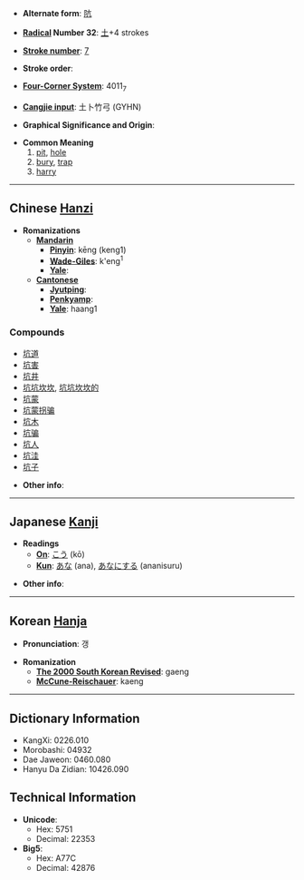 * '''Alternate form''': [[阬]]

* '''[[Wiktionary:Chinese radical index| Radical]] Number 32''': [[Wiktionary:Chinese radical index 土|土]]+4 strokes

* '''[[Wiktionary:Chinese total strokes index|Stroke number]]''': [[Wiktionary:Chinese total strokes index 7|7]]

* '''Stroke order''': 

* '''[[Wiktionary:Chinese four corner index|Four-Corner System]]''': 4011<sub>7</sub>

* '''[[Wiktionary:Chinese Cangjie index|Cangjie input]]''': 土卜竹弓 (GYHN)

* '''Graphical Significance and Origin''': 

* '''Common Meaning'''
*#[[pit]], [[hole]]
*# [[bury]], [[trap]]
*# [[harry]]

----

== Chinese [[Hanzi]] ==

* '''Romanizations'''
** '''[[Mandarin]]'''
*** '''[[Pinyin]]''': kēng (keng1)
*** '''[[Wade-Giles]]''': k'eng<sup>1</sup>
*** '''[[Yale]]''': 
** '''[[Cantonese]]'''
*** '''[[Jyutping]]''':
*** '''[[Penkyamp]]''': 
*** '''[[Yale]]''': haang1

===Compounds===
*[[坑道]]
*[[坑害]]
*[[坑井]]
*[[坑坑坎坎]], [[坑坑坎坎的]]
*[[坑蒙]]
*[[坑蒙拐骗]]
*[[坑木]]
*[[坑骗]]
*[[坑人]]
*[[坑洼]]
*[[坑子]]

* '''Other info''': 

----

== Japanese [[Kanji]] ==

* '''Readings'''
** '''[[On]]''': [[こう]] (kō)
** '''[[Kun]]''': [[あな]] (ana), [[あなにする]] (ananisuru)

* '''Other info''':  

----

== Korean [[Hanja]] ==

* '''Pronunciation''': 갱

* '''Romanization'''
** '''[[The 2000 South Korean Revised Romanization|The 2000 South Korean Revised]]''': gaeng
** '''[[McCune-Reischauer]]''': kaeng

----

== Dictionary Information ==

* KangXi: 0226.010
* Morobashi: 04932
* Dae Jaweon: 0460.080
* Hanyu Da Zidian: 10426.090

== Technical Information ==

* '''Unicode''':
** Hex: 5751
** Decimal: 22353
* '''Big5''':
** Hex: A77C
** Decimal: 42876